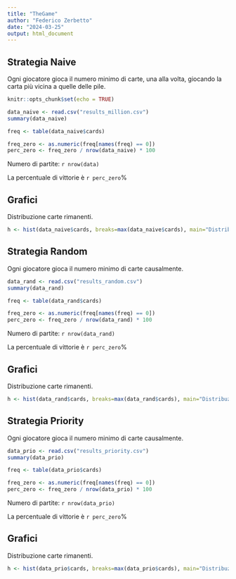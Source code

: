 ```yaml
---
title: "TheGame"
author: "Federico Zerbetto"
date: "2024-03-25"
output: html_document
---
```


## Strategia Naive

Ogni giocatore gioca il numero minimo di carte, una alla volta, giocando la carta più vicina a quelle delle pile.

```r
knitr::opts_chunk$set(echo = TRUE)
```

```r
data_naive <- read.csv("results_million.csv")
summary(data_naive)
```
```r
freq <- table(data_naive$cards)

freq_zero <- as.numeric(freq[names(freq) == 0])
perc_zero <- freq_zero / nrow(data_naive) * 100
```

Numero di partite: `r nrow(data)`

La percentuale di vittorie è `r perc_zero`%


## Grafici

Distribuzione carte rimanenti.

```r
h <- hist(data_naive$cards, breaks=max(data_naive$cards), main="Distribuzione dei valori di result", xlab="Valore", ylab="Frequenza")
```

## Strategia Random

Ogni giocatore gioca il numero minimo di carte causalmente.

```r
data_rand <- read.csv("results_random.csv")
summary(data_rand)
```
```r
freq <- table(data_rand$cards)

freq_zero <- as.numeric(freq[names(freq) == 0])
perc_zero <- freq_zero / nrow(data_rand) * 100
```

Numero di partite: `r nrow(data_rand)`

La percentuale di vittorie è `r perc_zero`%


## Grafici

Distribuzione carte rimanenti.

```r
h <- hist(data_rand$cards, breaks=max(data_rand$cards), main="Distribuzione dei valori di result", xlab="Valore", ylab="Frequenza")
```

## Strategia Priority

Ogni giocatore gioca il numero minimo di carte causalmente.

```r
data_prio <- read.csv("results_priority.csv")
summary(data_prio)
```
```r
freq <- table(data_prio$cards)

freq_zero <- as.numeric(freq[names(freq) == 0])
perc_zero <- freq_zero / nrow(data_prio) * 100
```

Numero di partite: `r nrow(data_prio)`

La percentuale di vittorie è `r perc_zero`%


## Grafici

Distribuzione carte rimanenti.

```r
h <- hist(data_prio$cards, breaks=max(data_prio$cards), main="Distribuzione dei valori di result", xlab="Valore", ylab="Frequenza")
```
